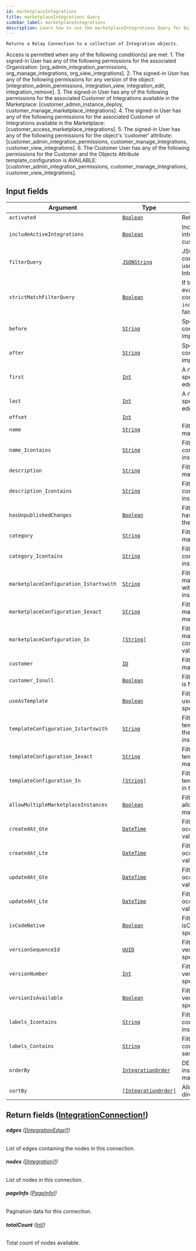 ```yaml
---
id: marketplaceIntegrations
title: marketplaceIntegrations Query
sidebar_label: marketplaceIntegrations
description: Learn how to use the marketplaceIntegrations Query for Builder's API.
---
```


    Returns a Relay Connection to a collection of Integration objects.

Access is permitted when any of the following condition(s) are met: 1. The signed-in User has any of the following permissions for the associated Organization: [org_admin_integration_permissions, org_manage_integrations, org_view_integrations]. 2. The signed-in User has any of the following permissions for any version of the object: [integration_admin_permissions, integration_view, integration_edit, integration_remove]. 3. The signed-in User has any of the following permissions for the associated Customer of Integrations available in the Marketplace: [customer_admin_instance_deploy, customer_manage_marketplace_integrations]. 4. The signed-in User has any of the following permissions for the associated Customer of Integrations available in the Marketplace: [customer_access_marketplace_integrations]. 5. The signed-in User has any of the following permissions for the object's 'customer' attribute: [customer_admin_integration_permissions, customer_manage_integrations, customer_view_integrations]. 6. The Customer User has any of the following permissions for the Customer and the Objects Attribute template_configuration is AVAILABLE: [customer_admin_integration_permissions, customer_manage_integrations, customer_view_integrations].

## Input fields

| Argument                               | Type                                                                 | Description                                                                                                                                                  |
| -------------------------------------- | -------------------------------------------------------------------- | ------------------------------------------------------------------------------------------------------------------------------------------------------------ |
| `activated`                            | [`Boolean`](/self-managed/composer/builder/api/schema/scalar/Boolean.mdx)                           | Return only activated Integrations                                                                                                                           |
| `includeActiveIntegrations`            | [`Boolean`](/self-managed/composer/builder/api/schema/scalar/Boolean.mdx)                           | Include non-marketplace integrations deployed to the customer of the caller                                                                                  |
| `filterQuery`                          | [`JSONString`](/self-managed/composer/builder/api/schema/scalar/JSONString.mdx)                     | JSON structure defining a conditional logic expression tree to use for including specific Integrations.                                                      |
| `strictMatchFilterQuery`               | [`Boolean`](/self-managed/composer/builder/api/schema/scalar/Boolean.mdx)                           | If true, `filterQuery` will be evaluated by ANDing the conditions with `activated` and `includeActiveIntegrations`. If false, it will be evaluated using OR. |
| `before`                               | [`String`](/self-managed/composer/builder/api/schema/scalar/String.mdx)                             | Specifies a cursor for use in combination with `last` to implement backward pagination.                                                                      |
| `after`                                | [`String`](/self-managed/composer/builder/api/schema/scalar/String.mdx)                             | Specifies a cursor for use in combination with `first` to implement forward pagination.                                                                      |
| `first`                                | [`Int`](/self-managed/composer/builder/api/schema/scalar/Int.mdx)                                   | A non-negative integer that specifies to return at most `first` edges after the `after` cursor.                                                              |
| `last`                                 | [`Int`](/self-managed/composer/builder/api/schema/scalar/Int.mdx)                                   | A non-negative integer that specifies to return at most `last` edges before the `before` cursor.                                                             |
| `offset`                               | [`Int`](/self-managed/composer/builder/api/schema/scalar/Int.mdx)                                   |                                                                                                                                                              |
| `name`                                 | [`String`](/self-managed/composer/builder/api/schema/scalar/String.mdx)                             | Filter for objects where name matches the specified value.                                                                                                   |
| `name_Icontains`                       | [`String`](/self-managed/composer/builder/api/schema/scalar/String.mdx)                             | Filter for objects where name contains the specified value (case insensitive).                                                                               |
| `description`                          | [`String`](/self-managed/composer/builder/api/schema/scalar/String.mdx)                             | Filter for objects where description matches the specified value.                                                                                            |
| `description_Icontains`                | [`String`](/self-managed/composer/builder/api/schema/scalar/String.mdx)                             | Filter for objects where description contains the specified value (case insensitive).                                                                        |
| `hasUnpublishedChanges`                | [`Boolean`](/self-managed/composer/builder/api/schema/scalar/Boolean.mdx)                           | Filter for objects where hasUnpublishedChanges matches the specified value.                                                                                  |
| `category`                             | [`String`](/self-managed/composer/builder/api/schema/scalar/String.mdx)                             | Filter for objects where category matches the specified value.                                                                                               |
| `category_Icontains`                   | [`String`](/self-managed/composer/builder/api/schema/scalar/String.mdx)                             | Filter for objects where category contains the specified value (case insensitive).                                                                           |
| `marketplaceConfiguration_Istartswith` | [`String`](/self-managed/composer/builder/api/schema/scalar/String.mdx)                             | Filter for objects where marketplaceConfiguration starts with the specified value (case insensitive).                                                        |
| `marketplaceConfiguration_Iexact`      | [`String`](/self-managed/composer/builder/api/schema/scalar/String.mdx)                             | Filter for objects where marketplaceConfiguration.iexact matches the specified value.                                                                        |
| `marketplaceConfiguration_In`          | [`[String]`](/self-managed/composer/builder/api/schema/scalar/String.mdx)                           | Filter for objects where marketplaceConfiguration is contained in the list of specified values.                                                              |
| `customer`                             | [`ID`](/self-managed/composer/builder/api/schema/scalar/ID.mdx)                                     | Filter for objects where customer matches the specified ID.                                                                                                  |
| `customer_Isnull`                      | [`Boolean`](/self-managed/composer/builder/api/schema/scalar/Boolean.mdx)                           | Filter for objects where customer is NULL.                                                                                                                   |
| `useAsTemplate`                        | [`Boolean`](/self-managed/composer/builder/api/schema/scalar/Boolean.mdx)                           | Filter for objects where useAsTemplate matches the specified value.                                                                                          |
| `templateConfiguration_Istartswith`    | [`String`](/self-managed/composer/builder/api/schema/scalar/String.mdx)                             | Filter for objects where templateConfiguration starts with the specified value (case insensitive).                                                           |
| `templateConfiguration_Iexact`         | [`String`](/self-managed/composer/builder/api/schema/scalar/String.mdx)                             | Filter for objects where templateConfiguration.iexact matches the specified value.                                                                           |
| `templateConfiguration_In`             | [`[String]`](/self-managed/composer/builder/api/schema/scalar/String.mdx)                           | Filter for objects where templateConfiguration is contained in the list of specified values.                                                                 |
| `allowMultipleMarketplaceInstances`    | [`Boolean`](/self-managed/composer/builder/api/schema/scalar/Boolean.mdx)                           | Filter for objects where allowMultipleMarketplaceInstances matches the specified value.                                                                      |
| `createdAt_Gte`                        | [`DateTime`](/self-managed/composer/builder/api/schema/scalar/DateTime.mdx)                         | Filter for objects where createdAt occurs on or after the specified value.                                                                                   |
| `createdAt_Lte`                        | [`DateTime`](/self-managed/composer/builder/api/schema/scalar/DateTime.mdx)                         | Filter for objects where createdAt occurs on or before the specified value.                                                                                  |
| `updatedAt_Gte`                        | [`DateTime`](/self-managed/composer/builder/api/schema/scalar/DateTime.mdx)                         | Filter for objects where updatedAt occurs on or after the specified value.                                                                                   |
| `updatedAt_Lte`                        | [`DateTime`](/self-managed/composer/builder/api/schema/scalar/DateTime.mdx)                         | Filter for objects where updatedAt occurs on or before the specified value.                                                                                  |
| `isCodeNative`                         | [`Boolean`](/self-managed/composer/builder/api/schema/scalar/Boolean.mdx)                           | Filter for objects where isCodeNative matches the specified value.                                                                                           |
| `versionSequenceId`                    | [`UUID`](/self-managed/composer/builder/api/schema/scalar/UUID.mdx)                                 | Filter for objects where versionSequenceId matches the specified value.                                                                                      |
| `versionNumber`                        | [`Int`](/self-managed/composer/builder/api/schema/scalar/Int.mdx)                                   | Filter for objects where versionNumber matches the specified value.                                                                                          |
| `versionIsAvailable`                   | [`Boolean`](/self-managed/composer/builder/api/schema/scalar/Boolean.mdx)                           | Filter for objects where versionIsAvailable matches the specified value.                                                                                     |
| `labels_Icontains`                     | [`String`](/self-managed/composer/builder/api/schema/scalar/String.mdx)                             | Filter for objects where labels contains the specified value (case insensitive).                                                                             |
| `labels_Contains`                      | [`String`](/self-managed/composer/builder/api/schema/scalar/String.mdx)                             | Filter for objects where labels contains the specified value (case sensitive).                                                                               |
| `orderBy`                              | [`IntegrationOrder`](/self-managed/composer/builder/api/schema/input_object/IntegrationOrder.mdx)   | DEPRECATED. Prefer using sort_by instead as it allows ordering by many fields.                                                                               |
| `sortBy`                               | [`[IntegrationOrder]`](/self-managed/composer/builder/api/schema/input_object/IntegrationOrder.mdx) | Allows specifying many field and direction pairs to sort results by.                                                                                         |

## Return fields ([IntegrationConnection!](/self-managed/composer/builder/api/schema/object/IntegrationConnection.mdx))

###### <b>edges</b> ([[IntegrationEdge]!](/self-managed/composer/builder/api/schema/object/IntegrationEdge.mdx))

List of edges containing the nodes in this connection.

###### <b>nodes</b> ([[Integration]!](/self-managed/composer/builder/api/schema/object/Integration.mdx))

List of nodes in this connection.

###### <b>pageInfo</b> ([PageInfo!](/self-managed/composer/builder/api/schema/object/PageInfo.mdx))

Pagination data for this connection.

###### <b>totalCount</b> ([Int!](/self-managed/composer/builder/api/schema/scalar/Int.mdx))

Total count of nodes available.
